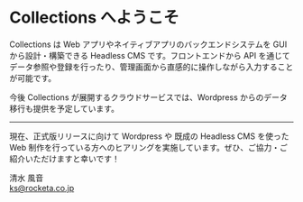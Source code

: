 
# Collections へようこそ

Collections は Web アプリやネイティブアプリのバックエンドシステムを GUI から設計・構築できる Headless CMS です。フロントエンドから API を通じてデータ参照や登録を行ったり、管理画面から直感的に操作しながら入力することが可能です。

今後 Collections が展開するクラウドサービスでは、Wordpress からのデータ移行も提供を予定しています。

---

現在、正式版リリースに向けて Wordpress や 既成の Headless CMS を使った Web 制作を行っている方へのヒアリングを実施しています。ぜひ、ご協力・ご紹介いただけますと幸いです！

清水 風音<br/>
ks@rocketa.co.jp
